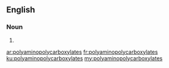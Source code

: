 ==English==

===Noun===
{{head|en}}

# {{plural of|polyaminopolycarboxylate}}

[[ar:polyaminopolycarboxylates]]
[[fr:polyaminopolycarboxylates]]
[[ku:polyaminopolycarboxylates]]
[[my:polyaminopolycarboxylates]]